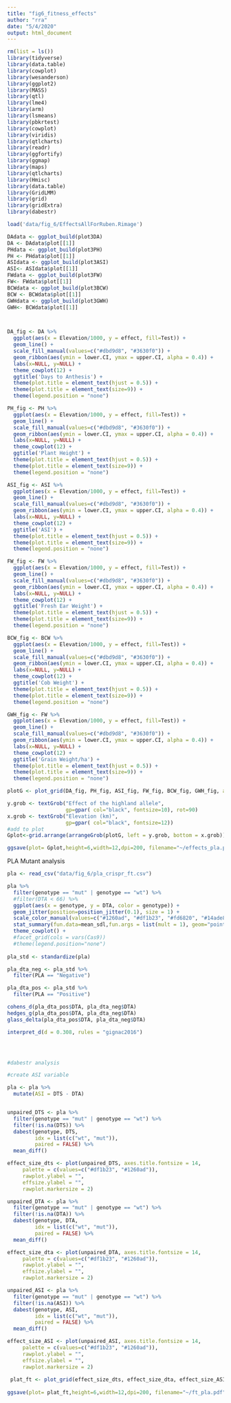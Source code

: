 ```yaml
---
title: "fig6_fitness_effects"
author: "rra"
date: "5/4/2020"
output: html_document
---
```



```r
rm(list = ls())
library(tidyverse)
library(data.table)
library(cowplot)
library(wesanderson)
library(ggplot2)
library(MASS)
library(qtl)
library(lme4)
library(arm)
library(lsmeans)
library(pbkrtest)
library(cowplot)
library(viridis)
library(qtlcharts)
library(readr)
library(ggfortify)
library(ggmap)
library(maps)
library(qtlcharts)
library(Hmisc)
library(data.table)
library(GridLMM)
library(grid)
library(gridExtra)
library(dabestr)

```



```r

load('data/fig_6/EffectsAllForRuben.Rimage')

DAdata <- ggplot_build(plot3DA)
DA <- DAdata$plot[[1]]
PHdata <- ggplot_build(plot3PH)
PH <- PHdata$plot[[1]]
ASIdata <- ggplot_build(plot3ASI)
ASI<- ASIdata$plot[[1]]
FWdata <- ggplot_build(plot3FW)
FW<- FWdata$plot[[1]]
BCWdata <- ggplot_build(plot3BCW)
BCW <- BCWdata$plot[[1]]
GWHdata <- ggplot_build(plot3GWH)
GWH<- BCWdata$plot[[1]]



DA_fig <- DA %>%
  ggplot(aes(x = Elevation/1000, y = effect, fill=Test)) +
  geom_line() +
  scale_fill_manual(values=c("#dbd9d8", "#3630f0")) +
  geom_ribbon(aes(ymin = lower.CI, ymax = upper.CI, alpha = 0.4)) +
  labs(x=NULL, y=NULL) +
  theme_cowplot(12) +
  ggtitle('Days to Anthesis') +
  theme(plot.title = element_text(hjust = 0.5)) +
  theme(plot.title = element_text(size=9)) +
  theme(legend.position = "none") 

PH_fig <- PH %>%
  ggplot(aes(x = Elevation/1000, y = effect, fill=Test)) +
  geom_line() +
  scale_fill_manual(values=c("#dbd9d8", "#3630f0")) +
  geom_ribbon(aes(ymin = lower.CI, ymax = upper.CI, alpha = 0.4)) +
  labs(x=NULL, y=NULL) +
  theme_cowplot(12) +
  ggtitle('Plant Height') +
  theme(plot.title = element_text(hjust = 0.5)) +
  theme(plot.title = element_text(size=9)) +
  theme(legend.position = "none")  

ASI_fig <- ASI %>%
  ggplot(aes(x = Elevation/1000, y = effect, fill=Test)) +
  geom_line() +
  scale_fill_manual(values=c("#dbd9d8", "#3630f0")) +
  geom_ribbon(aes(ymin = lower.CI, ymax = upper.CI, alpha = 0.4)) +
  labs(x=NULL, y=NULL) +
  theme_cowplot(12) +
  ggtitle('ASI') +
  theme(plot.title = element_text(hjust = 0.5)) +
  theme(plot.title = element_text(size=9)) +
  theme(legend.position = "none")  

FW_fig <- FW %>%
  ggplot(aes(x = Elevation/1000, y = effect, fill=Test)) +
  geom_line() +
  scale_fill_manual(values=c("#dbd9d8", "#3630f0")) +
  geom_ribbon(aes(ymin = lower.CI, ymax = upper.CI, alpha = 0.4)) +
  labs(x=NULL, y=NULL) +
  theme_cowplot(12) +
  ggtitle('Fresh Ear Weight') +
  theme(plot.title = element_text(hjust = 0.5)) +
  theme(plot.title = element_text(size=9)) +
  theme(legend.position = "none") 

BCW_fig <- BCW %>%
  ggplot(aes(x = Elevation/1000, y = effect, fill=Test)) +
  geom_line() +
  scale_fill_manual(values=c("#dbd9d8", "#3630f0")) +
  geom_ribbon(aes(ymin = lower.CI, ymax = upper.CI, alpha = 0.4)) +
  labs(x=NULL, y=NULL) +
  theme_cowplot(12) +
  ggtitle('Cob Weight') +
  theme(plot.title = element_text(hjust = 0.5)) +
  theme(plot.title = element_text(size=9)) +
  theme(legend.position = "none")   

GWH_fig <- FW %>%
  ggplot(aes(x = Elevation/1000, y = effect, fill=Test)) +
  geom_line() +
  scale_fill_manual(values=c("#dbd9d8", "#3630f0")) +
  geom_ribbon(aes(ymin = lower.CI, ymax = upper.CI, alpha = 0.4)) +
  labs(x=NULL, y=NULL) +
  theme_cowplot(12) +
  ggtitle('Grain Weight/ha') +
  theme(plot.title = element_text(hjust = 0.5)) +
  theme(plot.title = element_text(size=9)) +
  theme(legend.position = "none")  

plotG <- plot_grid(DA_fig, PH_fig, ASI_fig, FW_fig, BCW_fig, GWH_fig, align = "v", nrow=2)

y.grob <- textGrob("Effect of the highland allele", 
                   gp=gpar( col="black", fontsize=10), rot=90)
x.grob <- textGrob("Elevation (km)", 
                   gp=gpar( col="black", fontsize=12))
#add to plot
Gplot<-grid.arrange(arrangeGrob(plotG, left = y.grob, bottom = x.grob))

ggsave(plot= Gplot,height=6,width=12,dpi=200, filename="~/effects_pla.pdf", useDingbats=FALSE)

```
PLA Mutant analysis
```r
pla <- read_csv("data/fig_6/pla_crispr_ft.csv")

pla %>% 
  filter(genotype == "mut" | genotype == "wt") %>%
  #filter(DTA < 66) %>%
  ggplot(aes(x = genotype, y = DTA, color = genotype)) +
  geom_jitter(position=position_jitter(0.1), size = 1) +
  scale_color_manual(values=c("#1260ad", "#df1b23", "#fd6820", "#14ade8")) +
  stat_summary(fun.data=mean_sdl,fun.args = list(mult = 1), geom="pointrange", color = "black") +
  theme_cowplot() +
  #facet_grid(cols = vars(Cas9))
  #theme(legend.position="none") 
  
pla_std <- standardize(pla)

pla_dta_neg <- pla_std %>%
  filter(PLA == "Negative") 

pla_dta_pos <- pla_std %>%
  filter(PLA == "Positive") 

cohens_d(pla_dta_pos$DTA, pla_dta_neg$DTA)
hedges_g(pla_dta_pos$DTA, pla_dta_neg$DTA)
glass_delta(pla_dta_pos$DTA, pla_dta_neg$DTA)

interpret_d(d = 0.308, rules = "gignac2016")




#dabestr analysis

#create ASI variable

pla <- pla %>%
  mutate(ASI = DTS - DTA)


unpaired_DTS <- pla %>%
  filter(genotype == "mut" | genotype == "wt") %>%
  filter(!is.na(DTS)) %>%
  dabest(genotype, DTS,
         idx = list(c("wt", "mut")),
         paired = FALSE) %>%
  mean_diff()

effect_size_dts <- plot(unpaired_DTS, axes.title.fontsize = 14,
     palette = c(values=c("#df1b23", "#1260ad")),
     rawplot.ylabel = "",
     effsize.ylabel = "",
     rawplot.markersize = 2)

unpaired_DTA <- pla %>%
  filter(genotype == "mut" | genotype == "wt") %>%
  filter(!is.na(DTA)) %>%
  dabest(genotype, DTA,
         idx = list(c("wt", "mut")),
         paired = FALSE) %>%
  mean_diff()

effect_size_dta <- plot(unpaired_DTA, axes.title.fontsize = 14,
     palette = c(values=c("#df1b23", "#1260ad")),
     rawplot.ylabel = "",
     effsize.ylabel = "",
     rawplot.markersize = 2)

unpaired_ASI <- pla %>%
  filter(genotype == "mut" | genotype == "wt") %>%
  filter(!is.na(ASI)) %>%
  dabest(genotype, ASI,
         idx = list(c("wt", "mut")),
         paired = FALSE) %>%
  mean_diff()

effect_size_ASI <- plot(unpaired_ASI, axes.title.fontsize = 14,
     palette = c(values=c("#df1b23", "#1260ad")),
     rawplot.ylabel = "",
     effsize.ylabel = "",
     rawplot.markersize = 2)
    
 plat_ft <- plot_grid(effect_size_dts, effect_size_dta, effect_size_ASI, ncol = 3)    
 
ggsave(plot= plat_ft,height=6,width=12,dpi=200, filename="~/ft_pla.pdf", useDingbats=FALSE)

     
```


